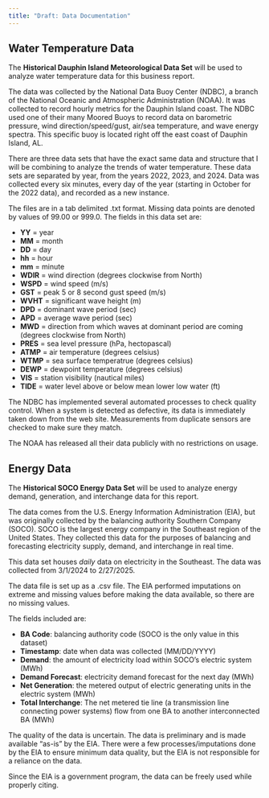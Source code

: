 ```yaml
---
title: "Draft: Data Documentation"
---
```


## Water Temperature Data

The **Historical Dauphin Island Meteorological Data Set** will be used to analyze water temperature data for this business report.

The data was collected by the National Data Buoy Center (NDBC), a branch of the National Oceanic and Atmospheric Administration (NOAA). It was collected to record hourly metrics for the Dauphin Island coast. The NDBC used one of their many Moored Buoys to record data on barometric pressure, wind direction/speed/gust, air/sea temperature, and wave energy spectra. This specific buoy is located right off the east coast of Dauphin Island, AL.  

There are three data sets that have the exact same data and structure that I will be combining to analyze the trends of water temperature. These data sets are separated by year, from the years 2022, 2023, and 2024. Data was collected every six minutes, every day of the year (starting in October for the 2022 data), and recorded as a new instance.

The files are in a tab delimited .txt format. Missing data points are denoted by values of 99.00 or 999.0. The fields in this data set are:

- **YY** = year
- **MM** = month
- **DD** = day
- **hh** = hour
- **mm** = minute
- **WDIR** = wind direction (degrees clockwise from North)
- **WSPD** = wind speed (m/s)
- **GST** = peak 5 or 8 second gust speed (m/s)
- **WVHT** = significant wave height (m)
- **DPD** = dominant wave period (sec)
- **APD** = average wave period (sec)
- **MWD** = direction from which waves at dominant period are coming (degrees clockwise from North)
- **PRES** = sea level pressure (hPa, hectopascal)
- **ATMP** = air temperature (degrees celsius)
- **WTMP** = sea surface temperatrue (degrees celsius)
- **DEWP** = dewpoint temperature (degrees celsius)
- **VIS** = station visibility (nautical miles)
- **TIDE** = water level above or below mean lower low water (ft)

The NDBC has implemented several automated processes to check quality control. When a system is detected as defective, its data is immediately taken down from the web site. Measurements from duplicate sensors are checked to make sure they match.

The NOAA has released all their data publicly with no restrictions on usage.


## Energy Data

The **Historical SOCO Energy Data Set** will be used to analyze energy demand, generation, and interchange data for this report. 

The data comes from the U.S. Energy Information Administration (EIA), but was originally collected by the balancing authority Southern Company (SOCO). SOCO is the largest energy company in the Southeast region of the United States. They collected this data for the purposes of balancing and forecasting electricity supply, demand, and interchange in real time.

This data set houses *daily* data on electricity in the Southeast. The data was collected from 3/1/2024 to 2/27/2025. 

The data file is set up as a .csv file. The EIA performed imputations on extreme and missing values before making the data available, so there are no missing values. 

The fields included are:

- **BA Code**: balancing authority code (SOCO is the only value in this dataset)
- **Timestamp**: date when data was collected (MM/DD/YYYY)
- **Demand**: the amount of electricity load within SOCO's electric system (MWh)
- **Demand Forecast**: electricity demand forecast for the next day (MWh)
- **Net Generation**: the metered output of electric generating units in the electric system (MWh)
- **Total Interchange**: The net metered tie line (a transmission line connecting power systems) flow from one BA to another interconnected BA (MWh)

The quality of the data is uncertain. The data is preliminary and is made available "as-is" by the EIA. There were a few processes/imputations done by the EIA to ensure minimum data quality, but the EIA is not responsible for a reliance on the data.

Since the EIA is a government program, the data can be freely used while properly citing.








